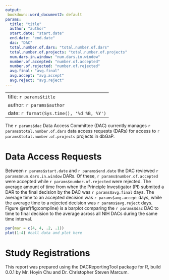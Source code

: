 ```yaml
---
output: 
 bookdown::word_document2: default
params:
  title: "title"
  author: "author"
  start.date: "start.date"
  end.date: "end.date"
  dac: "DAC"
  total.number.of.dars: "total.number.of.dars"
  total.number.of.projects: "total.number.of.projects"
  num.dars.in.window: "num.dars.in.window"
  number.of.accepted: "number.of.accepted"
  number.of.rejected: "number.of.rejected"
  avg.final: "avg.final"
  avg.accept: "avg.accept"
  avg.reject: "avg.reject"
--- 
```


---
title: `r params$title`
author: `r params$author`
date: `r format(Sys.time(), '%d %B, %Y')`
---

The `r params$dac` Data Access Committee (DAC) currently manages `r params$total.number.of.dars` data access requests (DARs) for access to `r params$total.number.of.projects` projects in dbGaP.  

# Data Access Requests
Between `r params$start.date` and `r params$end.date` the DAC reviewed `r params$num.dars.in.window` DARs. Of these, `r params$number.of.accepted` were accepted while `r params$number.of.rejected` were rejected.  The average amount of time from when the Principle Investigator (PI) submited a DAR to the final decision by the DAC was `r params$avg.final` days.  The average time to an accepted decision was `r params$avg.accept` days, while the average time to a rejected decision was `r params$avg.reject` days.  Figure \@ref(fig:compline) is a barplot comparing the `r params$dac` DAC to time to final decision to the average across all NIH DACs during the same time interval.  

```r
par(mar = c(4, 4, .2, .1))
plot(1:4) #call data and plot here
```

# Study Registrations


This report was prepared using the DACReportingTool package for R, build 0.0.1 by Mr. Hoyin Chu and Dr. Christopher Steven Marcum. 
